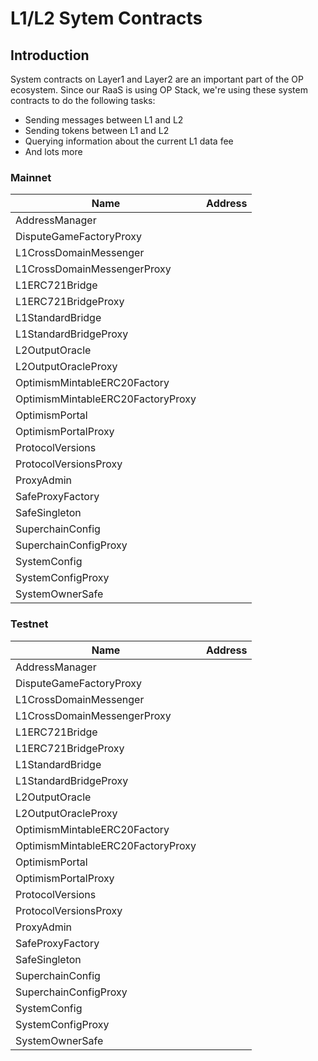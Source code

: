 
# L1/L2 Sytem Contracts

## Introduction

System contracts on Layer1 and Layer2 are an important part of the OP ecosystem. Since our RaaS is using OP Stack, we're using these system contracts to do the following tasks:
- Sending messages between L1 and L2
- Sending tokens between L1 and L2
- Querying information about the current L1 data fee
- And lots more


### Mainnet
| Name                             | Address                                      |
|----------------------------------|----------------------------------------------|
| AddressManager                   | <EnvLink envKey="addressManagerUrlMainnet"><EnvText envKey="addressManagerContractMainnet"/></EnvLink> |
| DisputeGameFactoryProxy          | <EnvLink envKey="disputeGameFactoryProxyUrlMainnet"><EnvText envKey="disputeGameFactoryProxyContractMainnet"/></EnvLink> |
| L1CrossDomainMessenger           | <EnvLink envKey="l1CrossDomainMessengerUrlMainnet"><EnvText envKey="l1CrossDomainMessengerContractMainnet"/></EnvLink> |
| L1CrossDomainMessengerProxy      | <EnvLink envKey="l1CrossDomainMessengerProxyUrlMainnet"><EnvText envKey="l1CrossDomainMessengerProxyContractMainnet"/></EnvLink> |
| L1ERC721Bridge                   | <EnvLink envKey="l1ERC721BridgeUrlMainnet"><EnvText envKey="l1ERC721BridgeContractMainnet"/></EnvLink> |
| L1ERC721BridgeProxy              | <EnvLink envKey="l1ERC721BridgeProxyUrlMainnet"><EnvText envKey="l1ERC721BridgeProxyContractMainnet"/></EnvLink> |
| L1StandardBridge                 | <EnvLink envKey="l1StandardBridgeUrlMainnet"><EnvText envKey="l1StandardBridgeContractMainnet"/></EnvLink> |
| L1StandardBridgeProxy            | <EnvLink envKey="l1StandardBridgeProxyUrlMainnet"><EnvText envKey="l1StandardBridgeProxyContractMainnet"/></EnvLink> |
| L2OutputOracle                   | <EnvLink envKey="l2OutputOracleUrlMainnet"><EnvText envKey="l2OutputOracleContractMainnet"/></EnvLink> |
| L2OutputOracleProxy              | <EnvLink envKey="l2OutputOracleProxyUrlMainnet"><EnvText envKey="l2OutputOracleProxyContractMainnet"/></EnvLink> |
| OptimismMintableERC20Factory     | <EnvLink envKey="optimismMintableERC20FactoryUrlMainnet"><EnvText envKey="optimismMintableERC20FactoryContractMainnet"/></EnvLink> |
| OptimismMintableERC20FactoryProxy| <EnvLink envKey="optimismMintableERC20FactoryProxyUrlMainnet"><EnvText envKey="optimismMintableERC20FactoryProxyContractMainnet"/></EnvLink> |
| OptimismPortal                   | <EnvLink envKey="optimismPortalUrlMainnet"><EnvText envKey="optimismPortalContractMainnet"/></EnvLink> |
| OptimismPortalProxy              | <EnvLink envKey="optimismPortalProxyUrlMainnet"><EnvText envKey="optimismPortalProxyContractMainnet"/></EnvLink> |
| ProtocolVersions                 | <EnvLink envKey="protocolVersionsUrlMainnet"><EnvText envKey="protocolVersionsContractMainnet"/></EnvLink> |
| ProtocolVersionsProxy            | <EnvLink envKey="protocolVersionsProxyUrlMainnet"><EnvText envKey="protocolVersionsProxyContractMainnet"/></EnvLink> |
| ProxyAdmin                       | <EnvLink envKey="proxyAdminUrlMainnet"><EnvText envKey="proxyAdminContractMainnet"/></EnvLink> |
| SafeProxyFactory                 | <EnvLink envKey="safeProxyFactoryUrlMainnet"><EnvText envKey="safeProxyFactoryContractMainnet"/></EnvLink> |
| SafeSingleton                    | <EnvLink envKey="safeSingletonUrlMainnet"><EnvText envKey="safeSingletonContractMainnet"/></EnvLink> |
| SuperchainConfig                 | <EnvLink envKey="superchainConfigUrlMainnet"><EnvText envKey="superchainConfigContractMainnet"/></EnvLink> |
| SuperchainConfigProxy            | <EnvLink envKey="superchainConfigProxyUrlMainnet"><EnvText envKey="superchainConfigProxyContractMainnet"/></EnvLink> |
| SystemConfig                     | <EnvLink envKey="systemConfigUrlMainnet"><EnvText envKey="systemConfigContractMainnet"/></EnvLink> |
| SystemConfigProxy                | <EnvLink envKey="systemConfigProxyUrlMainnet"><EnvText envKey="systemConfigProxyContractMainnet"/></EnvLink> |
| SystemOwnerSafe                  | <EnvLink envKey="systemOwnerSafeUrlMainnet"><EnvText envKey="systemOwnerSafeContractMainnet"/></EnvLink> |
### Testnet
| Name                             | Address                                      |
|----------------------------------|----------------------------------------------|
| AddressManager                   | <EnvLink envKey="addressManagerUrlTestnet"><EnvText envKey="addressManagerContractTestnet"/></EnvLink> |
| DisputeGameFactoryProxy          | <EnvLink envKey="disputeGameFactoryProxyUrlTestnet"><EnvText envKey="disputeGameFactoryProxyContractTestnet"/></EnvLink> |
| L1CrossDomainMessenger           | <EnvLink envKey="l1CrossDomainMessengerUrlTestnet"><EnvText envKey="l1CrossDomainMessengerContractTestnet"/></EnvLink> |
| L1CrossDomainMessengerProxy      | <EnvLink envKey="l1CrossDomainMessengerProxyUrlTestnet"><EnvText envKey="l1CrossDomainMessengerProxyContractTestnet"/></EnvLink> |
| L1ERC721Bridge                   | <EnvLink envKey="l1ERC721BridgeUrlTestnet"><EnvText envKey="l1ERC721BridgeContractTestnet"/></EnvLink> |
| L1ERC721BridgeProxy              | <EnvLink envKey="l1ERC721BridgeProxyUrlTestnet"><EnvText envKey="l1ERC721BridgeProxyContractTestnet"/></EnvLink> |
| L1StandardBridge                 | <EnvLink envKey="l1StandardBridgeUrlTestnet"><EnvText envKey="l1StandardBridgeContractTestnet"/></EnvLink> |
| L1StandardBridgeProxy            | <EnvLink envKey="l1StandardBridgeProxyUrlTestnet"><EnvText envKey="l1StandardBridgeProxyContractTestnet"/></EnvLink> |
| L2OutputOracle                   | <EnvLink envKey="l2OutputOracleUrlTestnet"><EnvText envKey="l2OutputOracleContractTestnet"/></EnvLink> |
| L2OutputOracleProxy              | <EnvLink envKey="l2OutputOracleProxyUrlTestnet"><EnvText envKey="l2OutputOracleProxyContractTestnet"/></EnvLink> |
| OptimismMintableERC20Factory     | <EnvLink envKey="optimismMintableERC20FactoryUrlTestnet"><EnvText envKey="optimismMintableERC20FactoryContractTestnet"/></EnvLink> |
| OptimismMintableERC20FactoryProxy| <EnvLink envKey="optimismMintableERC20FactoryProxyUrlTestnet"><EnvText envKey="optimismMintableERC20FactoryProxyContractTestnet"/></EnvLink> |
| OptimismPortal                   | <EnvLink envKey="optimismPortalUrlTestnet"><EnvText envKey="optimismPortalContractTestnet"/></EnvLink> |
| OptimismPortalProxy              | <EnvLink envKey="optimismPortalProxyUrlTestnet"><EnvText envKey="optimismPortalProxyContractTestnet"/></EnvLink> |
| ProtocolVersions                 | <EnvLink envKey="protocolVersionsUrlTestnet"><EnvText envKey="protocolVersionsContractTestnet"/></EnvLink> |
| ProtocolVersionsProxy            | <EnvLink envKey="protocolVersionsProxyUrlTestnet"><EnvText envKey="protocolVersionsProxyContractTestnet"/></EnvLink> |
| ProxyAdmin                       | <EnvLink envKey="proxyAdminUrlTestnet"><EnvText envKey="proxyAdminContractTestnet"/></EnvLink> |
| SafeProxyFactory                 | <EnvLink envKey="safeProxyFactoryUrlTestnet"><EnvText envKey="safeProxyFactoryContractTestnet"/></EnvLink> |
| SafeSingleton                    | <EnvLink envKey="safeSingletonUrlTestnet"><EnvText envKey="safeSingletonContractTestnet"/></EnvLink> |
| SuperchainConfig                 | <EnvLink envKey="superchainConfigUrlTestnet"><EnvText envKey="superchainConfigContractTestnet"/></EnvLink> |
| SuperchainConfigProxy            | <EnvLink envKey="superchainConfigProxyUrlTestnet"><EnvText envKey="superchainConfigProxyContractTestnet"/></EnvLink> |
| SystemConfig                     | <EnvLink envKey="systemConfigUrlTestnet"><EnvText envKey="systemConfigContractTestnet"/></EnvLink> |
| SystemConfigProxy                | <EnvLink envKey="systemConfigProxyUrlTestnet"><EnvText envKey="systemConfigProxyContractTestnet"/></EnvLink> |
| SystemOwnerSafe                  | <EnvLink envKey="systemOwnerSafeUrlTestnet"><EnvText envKey="systemOwnerSafeContractTestnet"/></EnvLink> |
